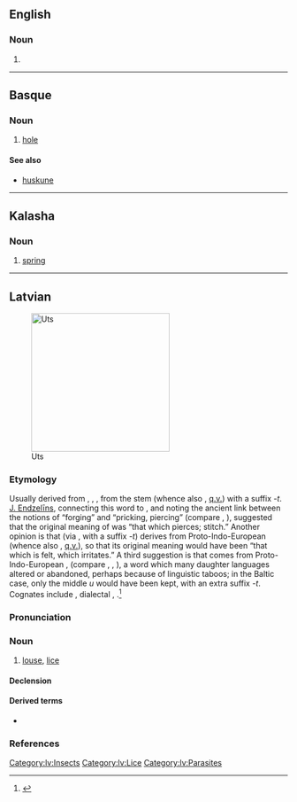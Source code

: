 {{also|üts'}}

==English==

===Noun===
{{head|en|noun plural form}}

# {{plural of|ut|lang=en}}

----

==Basque==

===Noun===
{{eu-noun}}

# [[hole]]

====See also====
* [[huskune]]

----

==Kalasha==

===Noun===
{{head|kls|noun}}

# [[spring]] {{gloss|water source}}

----

==Latvian==
[[File:Louse (PSF).png|thumb|250px|Uts]]

===Etymology===
Usually derived from {{etyl|ine-pro|lv}} {{m|ine-pro|*wēt-}}, {{m|ine-pro|*wet-}}, {{m|ine-pro|*ut-}}, from the stem {{m|ine-pro|*wē-||to blow}} (whence also {{etyl|la|-}} {{m|lv|vējš||wind}}, [[q.v.]]) with a suffix ''-t''. [[w:lv:Jānis Endzelīns|J. Endzelīns]], connecting this word to {{cog|prg|wutris||blacksmith}}, and noting the ancient link between the notions of “forging” and “pricking, piercing” (compare {{cog|lv|kalt||to forge}}, {{cog|ru|колоть||to pierce|tr=kolót'}}), suggested that the original meaning of {{m|lv|uts}} was “that which pierces; stitch.” Another opinion is that {{m|lv|uts}} (via {{m|ine-pro|*wet-}}, with a suffix ''-t'') derives from Proto-Indo-European {{m|ine-pro|*eu-||to feel}} (whence also {{cog|lv|just||to
feel}}, [[q.v.]]), so that its original meaning would have been “that which is felt, which irritates.” A third suggestion is that {{m|lv|uts}} comes from Proto-Indo-European {{m|ine-pro|*lus}}, {{m|ine-pro|*luH||louse}} (compare {{etyl|lt|-}} {{m|lv|liulė|liũlė}}, {{cog|de|Laus}}, {{cog|en|louse}}), a word which many daughter languages altered or abandoned, perhaps because of linguistic taboos; in the Baltic case, only the middle ''u'' would have been kept, with an extra suffix ''-t''. Cognates include {{cog|lt|utėlė̃}}, dialectal {{m|lt|utė̃}}, {{m|lt|utìs}}.<ref>{{R:lv:LEV}}</ref>

===Pronunciation===
{{rfap|lang=lv}}

===Noun===
{{lv-noun|f|6th}}

# [[louse]], [[lice]] {{gloss|many [[species]] of [[small]] [[insect]] [[parasite]]s, all in the order ''Phthiraptera''}}
#: {{ux|lv|galvas, drēbju '''uts'''|head, clothes '''lice'''|inline=1}}
#: {{ux|lv|kaunuma '''uts'''|pubic '''lice'''|inline=1}}
#: {{ux|lv|'''utu''' ķemme|'''lice''' comb (for removing lice)|inline=1}}

====Declension====
{{lv-decl-noun|u|s|6th||t|t|extrawidth=-60}}

====Derived terms====
* {{l|lv|utains}}

===References===
<references />

[[Category:lv:Insects]]
[[Category:lv:Lice]]
[[Category:lv:Parasites]]